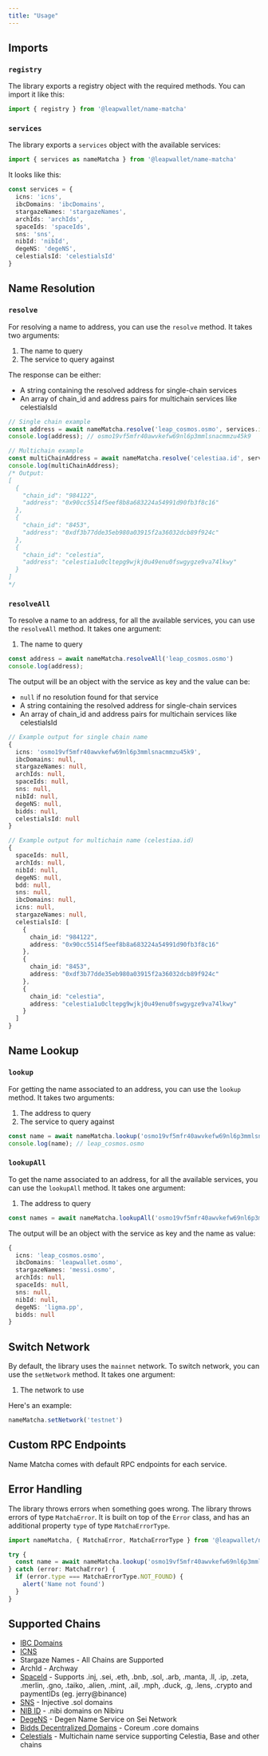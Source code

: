 ```yaml
---
title: "Usage"
---
```


## Imports

### `registry`

The library exports a registry object with the required methods. You can import it like this:

```ts
import { registry } from '@leapwallet/name-matcha'
```

### `services`

The library exports a `services` object with the available services:

```ts
import { services as nameMatcha } from '@leapwallet/name-matcha'
```

It looks like this:

```ts
const services = {
  icns: 'icns',
  ibcDomains: 'ibcDomains',
  stargazeNames: 'stargazeNames',
  archIds: 'archIds',
  spaceIds: 'spaceIds',
  sns: 'sns',
  nibId: 'nibId',
  degeNS: 'degeNS',
  celestialsId: 'celestialsId'
}
```

## Name Resolution

### `resolve`

For resolving a name to address, you can use the `resolve` method. It takes two arguments:

1. The name to query 
2. The service to query against

The response can be either:
- A string containing the resolved address for single-chain services
- An array of chain_id and address pairs for multichain services like celestialsId

```ts
// Single chain example
const address = await nameMatcha.resolve('leap_cosmos.osmo', services.icns)
console.log(address); // osmo19vf5mfr40awvkefw69nl6p3mmlsnacmmzu45k9

// Multichain example
const multiChainAddress = await nameMatcha.resolve('celestiaa.id', services.celestialsId)
console.log(multiChainAddress);
/* Output:
[
  {
    "chain_id": "984122",
    "address": "0x90cc5514f5eef8b8a683224a54991d90fb3f8c16"
  },
  {
    "chain_id": "8453",
    "address": "0xdf3b77dde35eb980a03915f2a36032dcb89f924c"
  },
  {
    "chain_id": "celestia",
    "address": "celestia1u0cltepg9wjkj0u49enu0fswgygze9va74lkwy"
  }
]
*/
```

### `resolveAll`

To resolve a name to an address, for all the available services, you can use the `resolveAll` method. It takes one argument:

1. The name to query

```ts
const address = await nameMatcha.resolveAll('leap_cosmos.osmo')
console.log(address);
```

The output will be an object with the service as key and the value can be:
- `null` if no resolution found for that service
- A string containing the resolved address for single-chain services
- An array of chain_id and address pairs for multichain services like celestialsId

```ts
// Example output for single chain name
{
  icns: 'osmo19vf5mfr40awvkefw69nl6p3mmlsnacmmzu45k9',
  ibcDomains: null,
  stargazeNames: null,
  archIds: null,
  spaceIds: null,
  sns: null,
  nibId: null,
  degeNS: null,
  bidds: null,
  celestialsId: null
}

// Example output for multichain name (celestiaa.id)
{
  spaceIds: null,
  archIds: null,
  nibId: null,
  degeNS: null,
  bdd: null,
  sns: null,
  ibcDomains: null,
  icns: null,
  stargazeNames: null,
  celestialsId: [
    {
      chain_id: "984122",
      address: "0x90cc5514f5eef8b8a683224a54991d90fb3f8c16"
    },
    {
      chain_id: "8453",
      address: "0xdf3b77dde35eb980a03915f2a36032dcb89f924c"
    },
    {
      chain_id: "celestia",
      address: "celestia1u0cltepg9wjkj0u49enu0fswgygze9va74lkwy"
    }
  ]
}
```

## Name Lookup

### `lookup`

For getting the name associated to an address, you can use the `lookup` method. It takes two arguments:

1. The address to query
2. The service to query against

```ts
const name = await nameMatcha.lookup('osmo19vf5mfr40awvkefw69nl6p3mmlsnacmmzu45k9', services.icns)
console.log(name); // leap_cosmos.osmo
```

### `lookupAll`

To get the name associated to an address, for all the available services, you can use the `lookupAll` method. It takes one argument:

1. The address to query

```ts
const names = await nameMatcha.lookupAll('osmo19vf5mfr40awvkefw69nl6p3mmlsnacmmzu45k9')
```

The output will be an object with the service as key and the name as value:

```ts
{
  icns: 'leap_cosmos.osmo',
  ibcDomains: 'leapwallet.osmo',
  stargazeNames: 'messi.osmo',
  archIds: null,
  spaceIds: null,
  sns: null,
  nibId: null,
  degeNS: 'ligma.pp',
  bidds: null
}
```

## Switch Network

By default, the library uses the `mainnet` network. To switch network, you can use the `setNetwork` method. It takes one argument:

1. The network to use

Here's an example:

```ts
nameMatcha.setNetwork('testnet')
```

## Custom RPC Endpoints

Name Matcha comes with default RPC endpoints for each service.

## Error Handling

The library throws errors when something goes wrong. The library throws errors of type `MatchaError`. It is built on top of the `Error` class, and has an additional property `type` of type `MatchaErrorType`.

```ts
import nameMatcha, { MatchaError, MatchaErrorType } from '@leapwallet/name-matcha'

try {
  const name = await nameMatcha.lookup('osmo19vf5mfr40awvkefw69nl6p3mmlsnacmmzu45k9', services.icns)
} catch (error: MatchaError) {
  if (error.type === MatchaErrorType.NOT_FOUND) {
    alert('Name not found')
  }
}
```

## Supported Chains

- [IBC Domains](https://docs.ibc.domains/faq.html)
- [ICNS](https://medium.com/@icns/announcing-icns-the-interchain-name-service-e61e0c3e2abb#:~:text=Chain%20Support)
- Stargaze Names - All Chains are Supported
- ArchId - Archway
- [SpaceId](https://docs.space.id) - Supports .inj, .sei, .eth, .bnb, .sol, .arb, .manta, .ll, .ip, .zeta, .merlin, .gno, .taiko, .alien, .mint, .ail, .mph, .duck, .g, .lens, .crypto and paymentIDs (eg. jerry@binance) 
- [SNS](https://www.sns.id) - Injective .sol domains 
- [NIB ID](https://nibid.app) - .nibi domains on Nibiru
- [DegeNS](https://www.degens.domains) - Degen Name Service on Sei Network
- [Bidds Decentralized Domains](https://bidds.com) - Coreum .core domains
- [Celestials](https://celestials.xyz) - Multichain name service supporting Celestia, Base and other chains